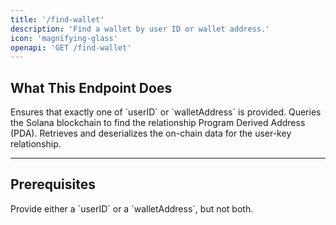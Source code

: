 ```yaml
---
title: '/find-wallet'
description: 'Find a wallet by user ID or wallet address.'
icon: 'magnifying-glass'
openapi: 'GET /find-wallet'
---
```


## What This Endpoint Does

<Steps>
    <Step title="Parameter Validation">
        Ensures that exactly one of `userID` or `walletAddress` is provided.
    </Step>
    <Step title="On-Chain Search">
        Queries the Solana blockchain to find the relationship Program Derived Address (PDA).
    </Step>
    <Step title="Fetches Relation">
        Retrieves and deserializes the on-chain data for the user-key relationship.
    </Step>
</Steps>

---

## Prerequisites

<Check>
  Provide either a `userID` or a `walletAddress`, but not both.
</Check>
